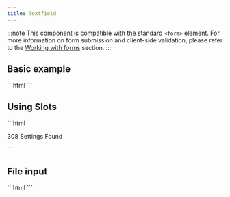 ```yaml
---
title: Textfield
---
```




<Imports />
<PageSwitcher />

:::note
This component is compatible with the standard `<form>`
element. For more information on form submission and client-side validation,
please refer to the [Working with forms](/guides/working-with-forms)
section.
:::

## Basic example

<Demo>
  <BasicExample />
  <Fragment slot="html">
    ```html
    <vscode-textfield></vscode-textfield>
    ```
  </Fragment>
</Demo>

## Using Slots

<Demo>
  <SlotsExample />
  <Fragment slot="html">
    ```html
    <p>
      <vscode-textfield placeholder="Type something">
        <vscode-badge slot="content-after">308 Settings Found</vscode-badge>
        <vscode-icon
          slot="content-after"
          name="clear-all"
          title="clear-all"
          action-icon
        ></vscode-icon>
        <vscode-icon
          slot="content-after"
          name="filter"
          action-icon
        ></vscode-icon>
      </vscode-textfield>
    </p>
    <p>
      <vscode-textfield placeholder="Type something">
        <vscode-icon
          slot="content-before"
          name="search"
          title="search"
        ></vscode-icon>
      </vscode-textfield>
    </p>
    ```
  </Fragment>
</Demo>

## File input

<Demo>
  <FileInputExample />
  <Fragment slot="html">
    ```html
    <vscode-textfield type="file"></vscode-textfield>
    ```
  </Fragment>
</Demo>
